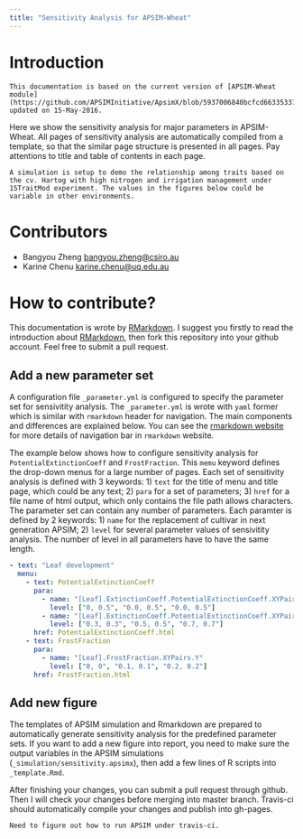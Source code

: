 ```yaml
---
title: "Sensitivity Analysis for APSIM-Wheat"
---
```


# Introduction


```block
This documentation is based on the current version of [APSIM-Wheat module](https://github.com/APSIMInitiative/ApsimX/blob/5937006840bcfcd663353378653598176262fe0a/Prototypes/Wheat/WheatValidation.apsimx) updated on 15-May-2016.
```


Here we show the sensitivity analysis for major parameters in APSIM-Wheat. All pages of sensitivity analysis are automatically compiled from a template, so that the similar page structure is presented in all pages. Pay attentions to title and table of contents in each page.







```block
A simulation is setup to demo the relationship among traits based on the cv. Hartog with high nitrogen and irrigation management under 15TraitMod experiment. The values in the figures below could be variable in other environments.
```





# Contributors

- Bangyou Zheng <bangyou.zheng@csiro.au>
- Karine Chenu <karine.chenu@uq.edu.au>


# How to contribute?

This documentation is wrote by [RMarkdown](rmarkdown.rstudio.com). I suggest you firstly to read the introduction about [RMarkdown](rmarkdown.rstudio.com), then fork this repository into your github account. Feel free to submit a pull request. 


## Add a new parameter set

A configuration file `_parameter.yml` is configured to specify the parameter set for sensivitity analysis. The `_parameter.yml` is wrote with `yaml` former which is similar with `rmarkdown` header for navigation.  The main components and differences are explained below. You can see the [rmarkdown website](http://rmarkdown.rstudio.com/rmarkdown_websites.html) for more details of navigation bar in `rmarkdown` website.


The example below shows how to configure sensitivity analysis for `PotentialExtinctionCoeff` and `FrostFraction`. 
This `memu` keyword defines the drop-down menus for a large number of pages. Each set of sensitivity analysis is defined with 3 keywords: 1) `text` for the title of menu and title page, which could be any text; 2) `para` for a set of parameters; 3) `href` for a file name of html output, which only contains the file path allows characters. The parameter set can contain any number of parameters. Each paramter is defined by 2 keywords: 1) `name` for the replacement of cultivar in next generation APSIM; 2) `level` for several parameter values of sensivitity analysis. The number of level in all parameters have to have the same length. 

```yaml
- text: "Leaf development"
  menu:
    - text: PotentialExtinctionCoeff
      para: 
        - name: "[Leaf].ExtinctionCoeff.PotentialExtinctionCoeff.XYPairs.X"
          level: ["0, 0.5", "0.0, 0.5", "0.0, 0.5"]
        - name: "[Leaf].ExtinctionCoeff.PotentialExtinctionCoeff.XYPairs.Y"
          level: ["0.3, 0.3", "0.5, 0.5", "0.7, 0.7"]
      href: PotentialExtinctionCoeff.html
    - text: FrostFraction
      para:
        - name: "[Leaf].FrostFraction.XYPairs.Y"
          level: ["0, 0", "0.1, 0.1", "0.2, 0.2"]
      href: FrostFraction.html

```


## Add new figure

The templates of APSIM simulation and Rmarkdown are prepared to automatically generate sensitivity analysis for the predefined parameter sets. If you want to add a new figure into report, you need to make sure the output variables in the APSIM simulations (`_simulation/sensitivity.apsimx`), then add a few lines of R scripts into `_template.Rmd`. 



After finishing your changes, you can submit a pull request through github. Then I will check your changes before merging into master branch. Travis-ci should automatically compile your changes and publish into gh-pages.



```block
Need to figure out how to run APSIM under travis-ci.
```
